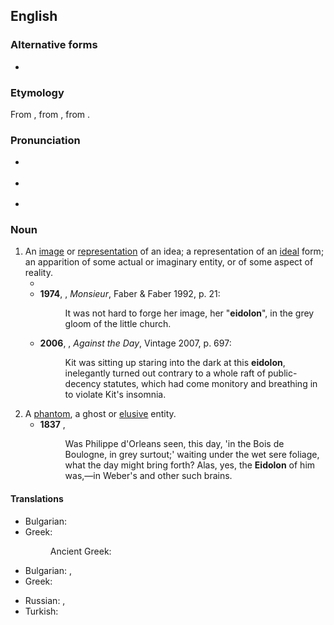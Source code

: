 {{also|eidôlon}}
==English==
{{was wotd|2007|February|22}}

===Alternative forms===
* {{l|en|eidôlon}}

===Etymology===
From {{etyl|grc|en}} {{m|grc|εἴδωλον||figure, representation}}, from {{m|grc|εἶδος||sight}}, from {{m|grc|εἴδω||I see}}.

===Pronunciation===
* {{a|UK}} {{IPA|/ʌɪˈdəʊlən/|lang=en}}
* {{a|US}} {{IPA|/aɪˈdoʊlɑn/|lang=en}}
* {{audio|en-us-eidolon.ogg|Audio (US)|lang=en}}

===Noun===
{{en-noun|eidola|eidolons}}

# An [[image]] or [[representation]] of an idea; a representation of an [[ideal]] form; an apparition of some actual or imaginary entity, or of some aspect of reality.
#* {{quote-text|year=1936|author={{w|Henry Miller}}|title=Black Spring|passage=As a species it is extinct; as an '''eidolon''' it retains its corporeality – but only if maintained in a state of equipoise.}}
#* '''1974''', {{w|Lawrence Durrell}}, ''Monsieur'', Faber & Faber 1992, p. 21:
#*: It was not hard to forge her image, her "'''eidolon'''", in the grey gloom of the little church.
#* '''2006''', {{w|Thomas Pynchon}}, ''Against the Day'', Vintage 2007, p. 697:
#*: Kit was sitting up staring into the dark at this '''eidolon''', inelegantly turned out contrary to a whole raft of public-decency statutes, which had come monitory and breathing in to violate Kit's insomnia.
# A [[phantom]], a ghost or [[elusive]] entity.
#* '''1837''' {{w|Thomas Carlyle}}, ''{{w|The French Revolution: A History}}''
#*: Was Philippe d'Orleans seen, this day, 'in the Bois de Boulogne, in grey surtout;' waiting under the wet sere foliage, what the day might bring forth? Alas, yes, the '''Eidolon''' of him was,—in Weber's and other such brains.

====Translations====
{{trans-top|a representation of an ideal form}}
* Bulgarian: {{t|bg|идеализиран образ|m}}
* Greek: {{t+|el|είδωλο|n}}
*: Ancient Greek: {{t|grc|εἴδωλον|n}}
{{trans-mid}}
{{trans-bottom}}

{{trans-top|a ghost or elusive entity}}
* Bulgarian: {{t+|bg|призрак|m}}, {{t+|bg|привидение|n}}
* Greek: {{t+|el|είδωλο|n}}
{{trans-mid}}
* Russian: {{t+|ru|при́зрак}}, {{t+|ru|привиде́ние}}
* Turkish: {{t+|tr|hayalet}}
{{trans-bottom}}